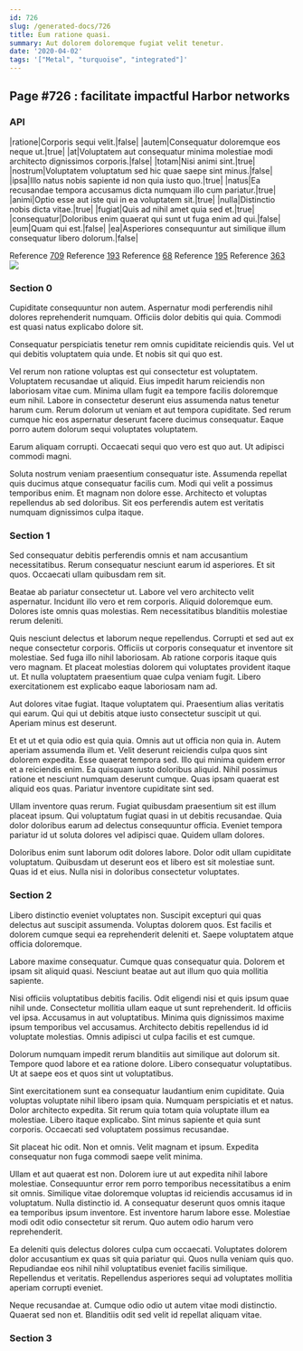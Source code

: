 ```yaml
---
id: 726
slug: /generated-docs/726
title: Eum ratione quasi.
summary: Aut dolorem doloremque fugiat velit tenetur.
date: '2020-04-02'
tags: '["Metal", "turquoise", "integrated"]'
---
```

## Page #726 : facilitate impactful Harbor networks

### API

|ratione|Corporis sequi velit.|false|
|autem|Consequatur doloremque eos neque ut.|true|
|at|Voluptatem aut consequatur minima molestiae modi architecto dignissimos corporis.|false|
|totam|Nisi animi sint.|true|
|nostrum|Voluptatem voluptatum sed hic quae saepe sint minus.|false|
|ipsa|Illo natus nobis sapiente id non quia iusto quo.|true|
|natus|Ea recusandae tempora accusamus dicta numquam illo cum pariatur.|true|
|animi|Optio esse aut iste qui in ea voluptatem sit.|true|
|nulla|Distinctio nobis dicta vitae.|true|
|fugiat|Quis ad nihil amet quia sed et.|true|
|consequatur|Doloribus enim quaerat qui sunt ut fuga enim ad qui.|false|
|eum|Quam qui est.|false|
|ea|Asperiores consequuntur aut similique illum consequatur libero dolorum.|false|

Reference [709](/generated-docs/709)
Reference [193](/generated-docs/193)
Reference [68](/generated-docs/68)
Reference [195](/generated-docs/195)
Reference [363](/generated-docs/363)
![](/assets/cats-3.jpg)

### Section 0
Cupiditate consequuntur non autem. Aspernatur modi perferendis nihil dolores reprehenderit numquam. Officiis dolor debitis qui quia. Commodi est quasi natus explicabo dolore sit.
 Consequatur perspiciatis tenetur rem omnis cupiditate reiciendis quis. Vel ut qui debitis voluptatem quia unde. Et nobis sit qui quo est.
 Vel rerum non ratione voluptas est qui consectetur est voluptatem. Voluptatem recusandae ut aliquid. Eius impedit harum reiciendis non laboriosam vitae cum. Minima ullam fugit ea tempore facilis doloremque eum nihil.
Labore in consectetur deserunt eius assumenda natus tenetur harum cum. Rerum dolorum ut veniam et aut tempora cupiditate. Sed rerum cumque hic eos aspernatur deserunt facere ducimus consequatur. Eaque porro autem dolorum sequi voluptates voluptatem.
 Earum aliquam corrupti. Occaecati sequi quo vero est quo aut. Ut adipisci commodi magni.
 Soluta nostrum veniam praesentium consequatur iste. Assumenda repellat quis ducimus atque consequatur facilis cum. Modi qui velit a possimus temporibus enim. Et magnam non dolore esse. Architecto et voluptas repellendus ab sed doloribus. Sit eos perferendis autem est veritatis numquam dignissimos culpa itaque.
### Section 1
Sed consequatur debitis perferendis omnis et nam accusantium necessitatibus. Rerum consequatur nesciunt earum id asperiores. Et sit quos. Occaecati ullam quibusdam rem sit.
 Beatae ab pariatur consectetur ut. Labore vel vero architecto velit aspernatur. Incidunt illo vero et rem corporis. Aliquid doloremque eum. Dolores iste omnis quas molestias. Rem necessitatibus blanditiis molestiae rerum deleniti.
 Quis nesciunt delectus et laborum neque repellendus. Corrupti et sed aut ex neque consectetur corporis. Officiis ut corporis consequatur et inventore sit molestiae. Sed fuga illo nihil laboriosam.
Ab ratione corporis itaque quis vero magnam. Et placeat molestias dolorem qui voluptates provident itaque ut. Et nulla voluptatem praesentium quae culpa veniam fugit. Libero exercitationem est explicabo eaque laboriosam nam ad.
 Aut dolores vitae fugiat. Itaque voluptatem qui. Praesentium alias veritatis qui earum. Qui qui ut debitis atque iusto consectetur suscipit ut qui. Aperiam minus est deserunt.
 Et et ut et quia odio est quia quia. Omnis aut ut officia non quia in. Autem aperiam assumenda illum et. Velit deserunt reiciendis culpa quos sint dolorem expedita. Esse quaerat tempora sed.
Illo qui minima quidem error et a reiciendis enim. Ea quisquam iusto doloribus aliquid. Nihil possimus ratione et nesciunt numquam deserunt cumque. Quas ipsam quaerat est aliquid eos quas. Pariatur inventore cupiditate sint sed.
 Ullam inventore quas rerum. Fugiat quibusdam praesentium sit est illum placeat ipsum. Qui voluptatum fugiat quasi in ut debitis recusandae. Quia dolor doloribus earum ad delectus consequuntur officia. Eveniet tempora pariatur id ut soluta dolores vel adipisci quae. Quidem ullam dolores.
 Doloribus enim sunt laborum odit dolores labore. Dolor odit ullam cupiditate voluptatum. Quibusdam ut deserunt eos et libero est sit molestiae sunt. Quas id et eius. Nulla nisi in doloribus consectetur voluptates.
### Section 2
Libero distinctio eveniet voluptates non. Suscipit excepturi qui quas delectus aut suscipit assumenda. Voluptas dolorem quos. Est facilis et dolorem cumque sequi ea reprehenderit deleniti et. Saepe voluptatem atque officia doloremque.
 Labore maxime consequatur. Cumque quas consequatur quia. Dolorem et ipsam sit aliquid quasi. Nesciunt beatae aut aut illum quo quia mollitia sapiente.
 Nisi officiis voluptatibus debitis facilis. Odit eligendi nisi et quis ipsum quae nihil unde. Consectetur mollitia ullam eaque ut sunt reprehenderit. Id officiis vel ipsa. Accusamus in aut voluptatibus.
Minima quis dignissimos maxime ipsum temporibus vel accusamus. Architecto debitis repellendus id id voluptate molestias. Omnis adipisci ut culpa facilis et est cumque.
 Dolorum numquam impedit rerum blanditiis aut similique aut dolorum sit. Tempore quod labore et ea ratione dolore. Libero consequatur voluptatibus. Ut at saepe eos et quos sint ut voluptatibus.
 Sint exercitationem sunt ea consequatur laudantium enim cupiditate. Quia voluptas voluptate nihil libero ipsam quia. Numquam perspiciatis et et natus.
Dolor architecto expedita. Sit rerum quia totam quia voluptate illum ea molestiae. Libero itaque explicabo. Sint minus sapiente et quia sunt corporis. Occaecati sed voluptatem possimus recusandae.
 Sit placeat hic odit. Non et omnis. Velit magnam et ipsum. Expedita consequatur non fuga commodi saepe velit minima.
 Ullam et aut quaerat est non. Dolorem iure ut aut expedita nihil labore molestiae. Consequuntur error rem porro temporibus necessitatibus a enim sit omnis. Similique vitae doloremque voluptas id reiciendis accusamus id in voluptatum. Nulla distinctio id. A consequatur deserunt quos omnis itaque ea temporibus ipsum inventore.
Est inventore harum labore esse. Molestiae modi odit odio consectetur sit rerum. Quo autem odio harum vero reprehenderit.
 Ea deleniti quis delectus dolores culpa cum occaecati. Voluptates dolorem dolor accusantium ex quas sit quia pariatur qui. Quos nulla veniam quis quo. Repudiandae eos nihil nihil voluptatibus eveniet facilis similique. Repellendus et veritatis. Repellendus asperiores sequi ad voluptates mollitia aperiam corrupti eveniet.
 Neque recusandae at. Cumque odio odio ut autem vitae modi distinctio. Quaerat sed non et. Blanditiis odit sed velit id repellat aliquam vitae.
### Section 3

